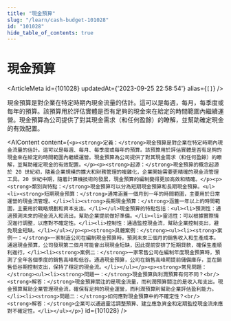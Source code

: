 ```yaml
---
title: "現金預算"
slug: "/learn/cash-budget-101028"
id: "101028"
hide_table_of_contents: true
---
```



# 現金預算

<ArticleMeta id={101028} updatedAt={'2023-09-25 22:58:54'} alias={`[]`} />
<div className='border-solid border-b border-t-0 my-4 border-[var(--ifm-color-gray-300)]' />

現金預算是對企業在特定時期內現金流量的估計。這可以是每週，每月，每季度或每年的預算。該預算用於評估實體是否有足夠的現金來在給定的時間範圍內繼續運營。現金預算為公司提供了對其現金需求（和任何盈餘）的瞭解，並幫助確定現金的有效配置。

<AIContent content={`<p><strong>定義：</strong>現金預算是對企業在特定時期內現金流量的估計。這可以是每週、每月、每季度或每年的預算。該預算用於評估實體是否有足夠的現金來在給定的時間範圍內繼續運營。現金預算為公司提供了對其現金需求（和任何盈餘）的瞭解，並幫助確定現金的有效配置。</p><p><strong>起源：</strong>現金預算的概念起源於 20 世紀初，隨着企業規模的擴大和財務管理的複雜化，企業開始需要更精確的現金流管理工具。20 世紀中期，隨着計算機技術的發展，現金預算的編制變得更加高效和精確。</p><p><strong>類別與特點：</strong>現金預算可以分為短期現金預算和長期現金預算。<ul><li><strong>短期現金預算：</strong>通常涵蓋一個月到一年的時間範圍，主要用於日常運營的現金流管理。</li><li><strong>長期現金預算：</strong>涵蓋一年以上的時間範圍，主要用於戰略規劃和資本支出。</li></ul>現金預算的特點包括：<ul><li>預測性：通過預測未來的現金流入和流出，幫助企業提前做好準備。</li><li>靈活性：可以根據實際情況進行調整，以應對不確定性。</li><li>控制性：通過監控現金流，幫助企業控制支出，避免現金短缺。</li></ul></p><p><strong>具體案例：</strong><ul><li><strong>案例一：</strong>一家制造公司在編制現金預算時，預測未來三個月的銷售收入和生產成本。通過現金預算，公司發現第二個月可能會出現現金短缺，因此提前安排了短期貸款，確保生產順利進行。</li><li><strong>案例二：</strong>一家零售公司在編制年度現金預算時，預測了全年各個季度的銷售高峰和低谷。通過現金預算，公司在銷售高峰期提前儲備庫存，並在銷售低谷期控制支出，保持了穩定的現金流。</li></ul></p><p><strong>常見問題：</strong><ul><li><strong>問題一：</strong>現金預算與利潤預算有何不同？<br/><strong>解答：</strong>現金預算關注的是現金流量，而利潤預算關注的是收入和支出。現金預算幫助企業管理現金流，確保有足夠的現金運營，而利潤預算則幫助企業評估盈利能力。</li><li><strong>問題二：</strong>如何應對現金預算中的不確定性？<br/><strong>解答：</strong>企業可以通過靈活調整預算、建立應急資金和定期監控現金流來應對不確定性。</li></ul></p>`} id={101028} />
